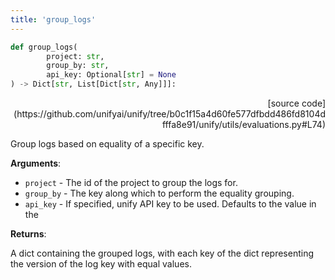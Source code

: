 ```yaml
---
title: 'group_logs'
---
```


```python
def group_logs(
        project: str,
        group_by: str,
        api_key: Optional[str] = None
) -> Dict[str, List[Dict[str, Any]]]:
```

<p align="right">[source code](https://github.com/unifyai/unify/tree/b0c1f15a4d60fe577dfbdd486fd8104dfffa8e91/unify/utils/evaluations.py#L74)</p>

Group logs based on equality of a specific key.

**Arguments**:

- `project` - The id of the project to group the logs for.
- `group_by` - The key along which to perform the equality grouping.
- `api_key` - If specified, unify API key to be used. Defaults to the value in the



**Returns**:

A dict containing the grouped logs, with each key of the dict representing the
version of the log key with equal values.